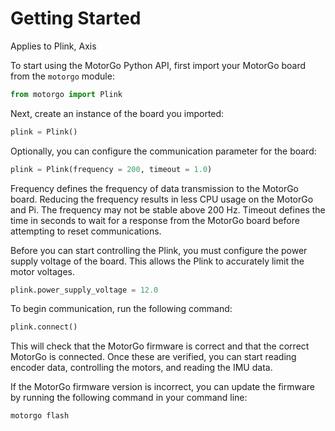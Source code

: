 

# Getting Started

<Callout type="info" emoji="🤖">
    Applies to Plink, Axis
</Callout>

To start using the MotorGo Python API, first import your MotorGo board from the `motorgo` module:

```python filename="python"
from motorgo import Plink
```

Next, create an instance of the board you imported:

```python filename="python"
plink = Plink()
```

Optionally, you can configure the communication parameter for the board:

```python filename="python"
plink = Plink(frequency = 200, timeout = 1.0)
```

Frequency defines the frequency of data transmission to the MotorGo board. Reducing the frequency results in less CPU usage on the MotorGo and Pi. The frequency may not be stable above 200 Hz. Timeout defines the time in seconds to wait for a response from the MotorGo board before attempting to reset communications.


Before you can start controlling the Plink, you must configure the power supply voltage of the board. This allows the Plink to accurately limit the motor voltages.

```python filename="python"
plink.power_supply_voltage = 12.0
```

To begin communication, run the following command:
```python filename="python"
plink.connect()
```

This will check that the MotorGo firmware is correct and that the correct MotorGo is connected. Once these are verified, you can start reading encoder data, controlling the motors, and reading the IMU data.

If the MotorGo firmware version is incorrect, you can update the firmware by running the following command in your command line:

```bash filename="python"
motorgo flash
```

